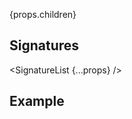 <!--
Copyright (c) roydukkey. All rights reserved.
Licensed under the MIT. See LICENSE file in the project root for full license information. -->


<Fragment>{props.children}</Fragment>

## Signatures

<SignatureList {...props} />

## Example
